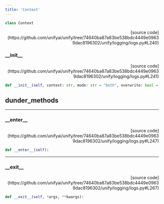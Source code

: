 ```yaml
---
title: 'Context'
---
```


```python
class Context
```

<p align="right">[source code](https://github.com/unifyai/unify/tree/74640ba87a83be538bdc4449e09639dac8196302/unify/logging/logs.py#L240)</p>



### \_\_init\_\_

<p align="right">[source code](https://github.com/unifyai/unify/tree/74640ba87a83be538bdc4449e09639dac8196302/unify/logging/logs.py#L241)</p>

```python
def __init__(self, context: str, mode: str = "both", overwrite: bool = False):
```



## dunder_methods

---

### \_\_enter\_\_

<p align="right">[source code](https://github.com/unifyai/unify/tree/74640ba87a83be538bdc4449e09639dac8196302/unify/logging/logs.py#L247)</p>

```python
def __enter__(self):
```



---

### \_\_exit\_\_

<p align="right">[source code](https://github.com/unifyai/unify/tree/74640ba87a83be538bdc4449e09639dac8196302/unify/logging/logs.py#L267)</p>

```python
def __exit__(self, *args, **kwargs):
```

